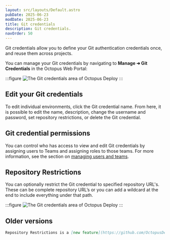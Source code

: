```yaml
---
layout: src/layouts/Default.astro
pubDate: 2025-06-23
modDate: 2025-06-23
title: Git credentials
description: Git credentials.
navOrder: 50
---
```


Git credentials allow you to define your Git authentication credentials once, and reuse them across projects.

You can manage your Git credentials by navigating to **Manage ➜ Git Credentials** in the Octopus Web Portal:

:::figure
![The Git credentials area of Octopus Deploy](/docs/infrastructure/git-credentials/images/git-credentials.png)
:::

## Edit your Git credentials

To edit individual environments, click the Git credential name. From here, it is possible to edit the name, description, change the username and password, set repository restrictions, or delete the Git credential.

## Git credential permissions

You can control who has access to view and edit Git credentials by assigning users to Teams and assigning roles to those teams. For more information, see the section on [managing users and teams](/docs/security/users-and-teams).

## Repository Restrictions

You can optionally restrict the Git credential to specified repository URL's. These can be complete repository URL’s or you can add a wildcard at the end to include everything under that path.

:::figure
![The Git credentials area of Octopus Deploy](/docs/infrastructure/git-credentials/images/git-credential-details.png)
:::

## Older versions

```markdown
Repository Restrictions is a [new feature](https://github.com/OctopusDeploy/Issues/issues/9471) currently rolling out in Octopus Cloud. This property will be missing in versions earlier than 2025.3.
```
